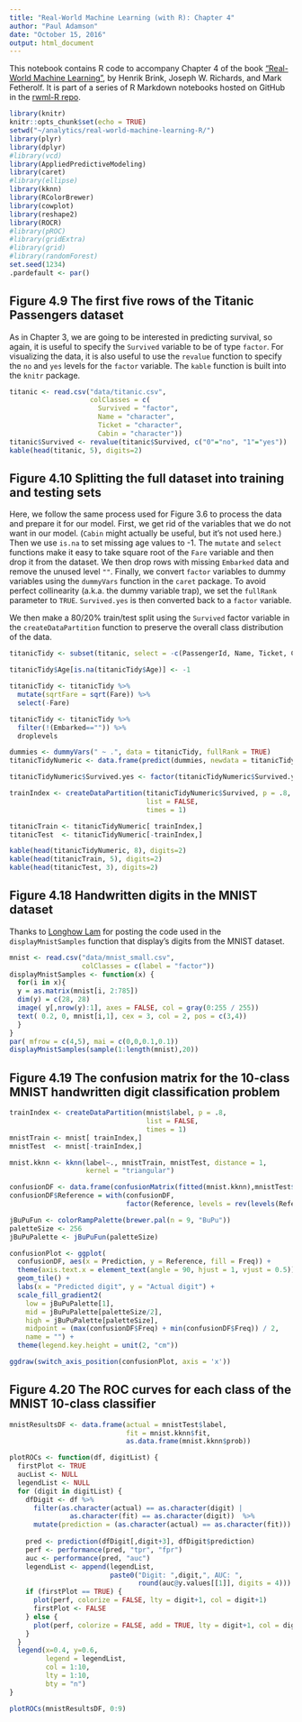 ```yaml
---
title: "Real-World Machine Learning (with R): Chapter 4"
author: "Paul Adamson"
date: "October 15, 2016"
output: html_document
---
```


This notebook contains R code to accompany Chapter 4 of the book 
["Real-World Machine Learning"](https://www.manning.com/books/real-world-machine-learning),
by  Henrik Brink, Joseph W. Richards, and Mark Fetherolf.  It is part of a 
series of R Markdown notebooks hosted on GitHub in the 
[rwml-R repo](https://github.com/padamson/rwml-R).

```r
library(knitr)
knitr::opts_chunk$set(echo = TRUE)
setwd("~/analytics/real-world-machine-learning-R/")
library(plyr)
library(dplyr)
#library(vcd)
library(AppliedPredictiveModeling)
library(caret)
#library(ellipse)
library(kknn)
library(RColorBrewer)
library(cowplot)
library(reshape2)
library(ROCR)
#library(pROC)
#library(gridExtra)
#library(grid)
#library(randomForest)
set.seed(1234)
.pardefault <- par()
```

## Figure 4.9 The first five rows of the Titanic Passengers dataset 

As in Chapter 3, we are going to be interested in predicting survival, so again,
it is useful to specify 
the `Survived` variable to be of type `factor`. For visualizing the data, 
it is also useful to use the `revalue` function to specify the `no` and `yes`
levels for the `factor` variable. The `kable` function is built into the `knitr`
package.

```r
titanic <- read.csv("data/titanic.csv", 
                    colClasses = c(
                      Survived = "factor",
                      Name = "character",
                      Ticket = "character",
                      Cabin = "character"))
titanic$Survived <- revalue(titanic$Survived, c("0"="no", "1"="yes"))
kable(head(titanic, 5), digits=2)
```

## Figure 4.10 Splitting the full dataset into training and testing sets

Here, we follow the same process used for Figure 3.6 to process the data and
prepare it for our model. First, we get rid of the variables that we do not 
want in our model.
(`Cabin` might actually be useful, but it's not used here.)
Then we use `is.na` to set missing age values to -1.
The `mutate` and `select` functions make it easy to take square root of 
the `Fare` variable and then drop it from the dataset.
We then drop rows with missing `Embarked` data and remove the unused level 
`""`. 
Finally, we convert `factor` variables to dummy variables using the 
`dummyVars` function in the `caret` package.
To avoid perfect collinearity (a.k.a. the dummy variable trap), we set
the `fullRank` parameter to `TRUE`.  `Survived.yes` is then converted back
to a `factor` variable.

We then make a 80/20% train/test split 
using the `Survived` factor
variable in the `createDataPartition` function to preserve the
overall class distribution of the data.

```r
titanicTidy <- subset(titanic, select = -c(PassengerId, Name, Ticket, Cabin))

titanicTidy$Age[is.na(titanicTidy$Age)] <- -1

titanicTidy <- titanicTidy %>%
  mutate(sqrtFare = sqrt(Fare)) %>%
  select(-Fare)

titanicTidy <- titanicTidy %>%
  filter(!(Embarked=="")) %>%
  droplevels

dummies <- dummyVars(" ~ .", data = titanicTidy, fullRank = TRUE)
titanicTidyNumeric <- data.frame(predict(dummies, newdata = titanicTidy))

titanicTidyNumeric$Survived.yes <- factor(titanicTidyNumeric$Survived.yes)

trainIndex <- createDataPartition(titanicTidyNumeric$Survived, p = .8, 
                                  list = FALSE, 
                                  times = 1)

titanicTrain <- titanicTidyNumeric[ trainIndex,]
titanicTest  <- titanicTidyNumeric[-trainIndex,]

kable(head(titanicTidyNumeric, 8), digits=2)
kable(head(titanicTrain, 5), digits=2)
kable(head(titanicTest, 3), digits=2)
```

## Figure 4.18 Handwritten digits in the MNIST dataset 

Thanks to [Longhow Lam](https://longhowlam.wordpress.com/2015/11/25/a-little-h2o-deeplearning-experiment-on-the-mnist-data-set/)
for posting the code used in the `displayMnistSamples` function that display's 
digits from the MNIST dataset.

```r
mnist <- read.csv("data/mnist_small.csv",
                  colClasses = c(label = "factor"))
displayMnistSamples <- function(x) {
  for(i in x){
  y = as.matrix(mnist[i, 2:785])
  dim(y) = c(28, 28)
  image( y[,nrow(y):1], axes = FALSE, col = gray(0:255 / 255))
  text( 0.2, 0, mnist[i,1], cex = 3, col = 2, pos = c(3,4))
  }
}
par( mfrow = c(4,5), mai = c(0,0,0.1,0.1))
displayMnistSamples(sample(1:length(mnist),20))
```

## Figure 4.19 The confusion matrix for the 10-class MNIST handwritten digit classification problem

```r
trainIndex <- createDataPartition(mnist$label, p = .8, 
                                  list = FALSE, 
                                  times = 1)
mnistTrain <- mnist[ trainIndex,]
mnistTest  <- mnist[-trainIndex,]

mnist.kknn <- kknn(label~., mnistTrain, mnistTest, distance = 1,
                   kernel = "triangular")

confusionDF <- data.frame(confusionMatrix(fitted(mnist.kknn),mnistTest$label)$table)
confusionDF$Reference = with(confusionDF, 
                             factor(Reference, levels = rev(levels(Reference))))

jBuPuFun <- colorRampPalette(brewer.pal(n = 9, "BuPu"))
paletteSize <- 256
jBuPuPalette <- jBuPuFun(paletteSize)

confusionPlot <- ggplot(
  confusionDF, aes(x = Prediction, y = Reference, fill = Freq)) +
  theme(axis.text.x = element_text(angle = 90, hjust = 1, vjust = 0.5)) +
  geom_tile() +
  labs(x = "Predicted digit", y = "Actual digit") +
  scale_fill_gradient2(
    low = jBuPuPalette[1],
    mid = jBuPuPalette[paletteSize/2],
    high = jBuPuPalette[paletteSize],
    midpoint = (max(confusionDF$Freq) + min(confusionDF$Freq)) / 2,
    name = "") +
  theme(legend.key.height = unit(2, "cm"))

ggdraw(switch_axis_position(confusionPlot, axis = 'x'))
```

## Figure 4.20 The ROC curves for each class of the MNIST 10-class classifier

```r

mnistResultsDF <- data.frame(actual = mnistTest$label,
                             fit = mnist.kknn$fit,
                             as.data.frame(mnist.kknn$prob))

plotROCs <- function(df, digitList) {
  firstPlot <- TRUE
  aucList <- NULL
  legendList <- NULL
  for (digit in digitList) {
    dfDigit <- df %>%
      filter(as.character(actual) == as.character(digit) |
               as.character(fit) == as.character(digit))  %>%
      mutate(prediction = (as.character(actual) == as.character(fit)))
    
    pred <- prediction(dfDigit[,digit+3], dfDigit$prediction)
    perf <- performance(pred, "tpr", "fpr")
    auc <- performance(pred, "auc")
    legendList <- append(legendList, 
                         paste0("Digit: ",digit,", AUC: ",
                                round(auc@y.values[[1]], digits = 4)))
    if (firstPlot == TRUE) {
      plot(perf, colorize = FALSE, lty = digit+1, col = digit+1)
      firstPlot <- FALSE  
    } else {
      plot(perf, colorize = FALSE, add = TRUE, lty = digit+1, col = digit+1)
    }
  }
  legend(x=0.4, y=0.6,
         legend = legendList,
         col = 1:10,
         lty = 1:10,
         bty = "n")
}

plotROCs(mnistResultsDF, 0:9)

```